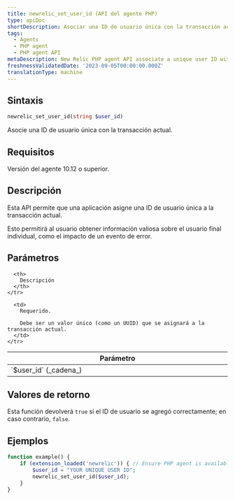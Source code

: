 ```yaml
---
title: newrelic_set_user_id (API del agente PHP)
type: apiDoc
shortDescription: Asociar una ID de usuario única con la transacción actual
tags:
  - Agents
  - PHP agent
  - PHP agent API
metaDescription: New Relic PHP agent API associate a unique user ID with the current transaction.
freshnessValidatedDate: '2023-09-05T00:00:00.000Z'
translationType: machine
---
```


## Sintaxis

```php
newrelic_set_user_id(string $user_id)
```

Asocie una ID de usuario única con la transacción actual.

## Requisitos

Versión del agente 10.12 o superior.

## Descripción

Esta API permite que una aplicación asigne una ID de usuario única a la transacción actual.

Esto permitirá al usuario obtener información valiosa sobre el usuario final individual, como el impacto de un evento de error.

## Parámetros

<table>
  <thead>
    <tr>
      <th width="25%">
        Parámetro
      </th>

      <th>
        Descripción
      </th>
    </tr>
  </thead>

  <tbody>
    <tr>
      <td>
        `$user_id` (_cadena_)
      </td>

      <td>
        Requerido.

        Debe ser un valor único (como un UUID) que se asignará a la transacción actual.
      </td>
    </tr>
  </tbody>
</table>

## Valores de retorno

Esta función devolverá `true` si el ID de usuario se agregó correctamente; en caso contrario, `false`.

## Ejemplos

```php
function example() {
    if (extension_loaded('newrelic')) { // Ensure PHP agent is available
        $user_id = "YOUR UNIQUE USER ID";
        newrelic_set_user_id($user_id);
    }
}
```